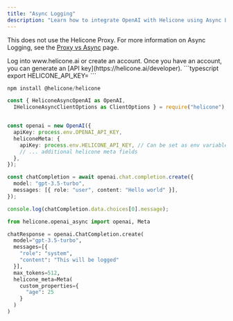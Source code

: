 ```yaml
---
title: "Async Logging"
description: "Learn how to integrate OpenAI with Helicone using Async Logging."
---
```


This does not use the Helicone Proxy.
For more information on Async Logging, see the [Proxy vs Async](/getting-started/proxy-vs-async) page.

<Steps>
  <Step title="Create an account + Generate an API Key">
    Log into www.helicone.ai or create an account. Once you have an account, you
    can generate an [API key](https://helicone.ai/developer).
  </Step>
  <Step title="Set HELICONE_API_KEY as an environment variable">
```typescript
export HELICONE_API_KEY=<your API key>
```
  </Step>
   <Step title="Install Helicone">

```typescript
npm install @helicone/helicone
```

  </Step>
  <Step title="Replace the imports and add Helicone authorizations">
<CodeGroup>

```typescript example.ts
const { HeliconeAsyncOpenAI as OpenAI,
  IHeliconeAsyncClientOptions as ClientOptions } = require("helicone");


const openai = new OpenAI({
  apiKey: process.env.OPENAI_API_KEY,
  heliconeMeta: {
    apiKey: process.env.HELICONE_API_KEY, // Can be set as env variable
    // ... additional helicone meta fields
  },
});

const chatCompletion = await openai.chat.completion.create({
  model: "gpt-3.5-turbo",
  messages: [{ role: "user", content: "Hello world" }],
});

console.log(chatCompletion.data.choices[0].message);
```

```python example.py
from helicone.openai_async import openai, Meta

chatResponse = openai.ChatCompletion.create(
  model="gpt-3.5-turbo",
  messages=[{
    "role": "system",
    "content": "This will be logged"
  }],
  max_tokens=512,
  helicone_meta=Meta(
    custom_properties={
      "age": 25
    }
  )
)


```

</CodeGroup>

  </Step>
</Steps>
